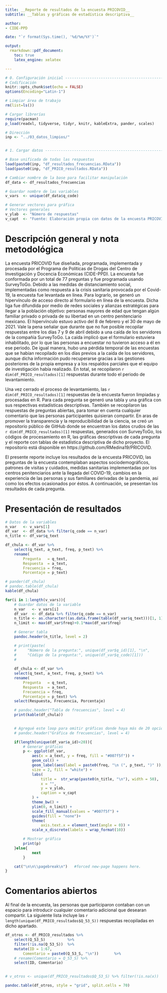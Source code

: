 ```yaml
---
title: __Reporte de resultados de la encuesta PRICOVID__
subtitle: __Tablas y gráficas de estadística descriptiva__

author: 
- CIDE-PPD

date: "`r format(Sys.time(), '%d/%m/%Y')`"

output: 
  rmarkdown::pdf_document:
    toc: true
    latex_engine: xelatex

---
```


<!---  Configuración inicial para programación en R --> 

```r
# 0. Configuración inicial -----------------------------------------------------
# Codificación 
knitr::opts_chunk$set(echo = FALSE)
options(Encoding="Latin-1")

# Limpiar área de trabajo 
rm(list=ls())

# Cargar librerías 
require(pacman)
p_load(readxl, tidyverse, tidyr, knitr, kableExtra, pander, scales)
```


```r

# Dirección 
inp <- "../03_datos_limpios/"


# 1. Cargar datos --------------------------------------------------------------

# Base unificada de todas las respuestas
load(paste0(inp, "df_resultados_frecuencias.RData"))
load(paste0(inp, "df_PRICO_resultados.RData"))

```



```r

# Cambiar nombre de la base para facilitar manipulación
df_data <- df_resultados_frecuencias

# Guardar nombre de las variables 
v_vars  <- unique(df_data$q_code)

# Generar vectores para gráfica 
# Vectores generales 
v_ylab  <- "Número de respuestas"
v_capt  <- "Fuente: Elaboración propia con datos de la encuesta PRICOVID del CIDE-PPD."

```

\newpage

# Descripción general y nota metodológica 

La encuesta PRICOVID fue diseñada, programada, implementada y procesada por el Programa de Políticas de Drogas del Centro de Investigación y Docencia Económicas (CIDE-PPD). La encuesta fue conformada por un total de 77 preguntas y fue programada usando SurveyToGo. Debido a las medidas de distanciamiento social, implementadas como respuesta a la crisis sanitaria provocada por el Covid-19, la encuesta fue levantada en línea. Para lograrlo, se generó un hipervínculo de acceso directo al formulario en línea de la encuesta. Dicha liga fue difundida por medio de redes sociales y alianzas estratégicas para llegar a la población objetivo: personas mayores de edad que tengan algún familiar privado o privada de su libertad en un centro penitenciario mexicano. El hipervínculo estuvo activo del 8 de febrero y el 30 de mayo de 2021. Vale la pena señalar que durante que no fue posible recopilar respuestas entre los días 7 y 9 de abril debido a una caída de los servidores de la compañía SurveyToGo. La caída implicó que el formulario estuviera inhabilitado, por lo que las personas a encuestar no tuvieron acceso a él en ese periodo. De igual manera, hubo una pérdida temporal de las encuestas que se habían recopilado en los días previos a la caída de los servidores, aunque dicha información pudo recuperarse gracias a las gestiones posteriores de la propia empresa y a los respaldos parciales que el equipo de investigación había realizado. En total, se recopilaron  `r dim(df_PRICO_resultados)[1]` respuestas durante todo el periodo de levantamiento. 

Una vez cerrado el proceso de levantamiento, las  `r dim(df_PRICO_resultados)[1]` respuestas de la encuesta fueron limpiadas y procesadas en R. Para cada pregunta se generó una tabla y una gráfica con sus respectivas estadísticas descriptivas. También se recopilaron las respuestas de preguntas abiertas, para tomar en cuenta cualquier comentario que las personas participantes quisieran compartir. En aras de promover la transparencia y la reproducibilidad de la ciencia, se creó un repositorio público de GitHub donde se encuentran los datos crudos de las  `r dim(df_PRICO_resultados)[1]` respuestas, generados con SurveyToGo, los códigos de procesamiento en R, las gráficas descriptivas de cada pregunta y el reporte con tablas de estadística descriptiva de dicho proyecto. El repositorio está disponible en https://github.com/RMedina19/PRICOVID.    

El presente reporte incluye los resultados de la encuesta PRICOVID, las preguntas de la encuesta contemplaban aspectos sociodemográficos, patrones de visitas y cuidados, medidas sanitarias implementadas por los centros penitenciarios ante la llegada del COVID-19, cambios en la experiencia de las personas y sus familiares derivadas de la pandemia, así como los efectos ocasionados por éstos. A continuación, se presentan los resultados de cada pregunta.



\newpage

# Presentación de resultados 

```r

# Datos de la variables 
n_var   <- v_vars[1]
df_var  <- df_data %>% filter(q_code == n_var)
n_title <- df_var$q_text

df_chula <- df_var %>% 
    select(q_text, a_text, freq, p_text) %>% 
    rename(
        Pregunta   = q_text, 
        Respuesta  = a_text, 
        Frecuencia = freq, 
        Porcentaje = p_text)

# pander(df_chula)
# pandoc.table(df_chula)
kable(df_chula)
```




```r

for(i in 1:length(v_vars)){
    # Guardar datos de la variable
    n_var   <- v_vars[i]
    df_var  <- df_data %>% filter(q_code == n_var)
    n_title <- as.character((as.data.frame(table(df_var$q_text)))[1, 1])
    n_limit <- max(df_var$freq)+0.1*max(df_var$freq)

    # Generar tabla
    pandoc.header(n_title, level = 2)

    # print(paste(
    #     "Número de la pregunta:", unique(df_var$q_id)[1], "\n", 
    #     "Código de la pregunta:", unique(df_var$q_code)[1]))
    # 
    
    df_chula <- df_var %>%
    select(q_text, a_text, freq, p_text) %>%
    rename(
        Pregunta   = q_text,
        Respuesta  = a_text,
        Frecuencia = freq,
        Porcentaje = p_text) %>%
    select(Respuesta, Frecuencia, Porcentaje)

    # pandoc.header("Tabla de frecuencias", level = 4)
    print(kable(df_chula))
    

    # Agregué este loop para omitir gráficas donde haya más de 20 opciones
    # pandoc.header("Gráfica de frecuencias", level = 4)

    if(length(unique(df_var$a_id)<20)){
        # Generar gráficas
        p <- ggplot(df_var,
            aes(x = a_text, y = freq, fill = "#007f5f")) +
            geom_col() +
            geom_label(aes(label = paste0(freq, "\n (", p_text, ")" )),
            size = 2, fill = "white") +
            labs(
                title =  str_wrap(paste0(n_title, "\n"), width = 50),
                x = "",
                y = v_ylab,
                caption = v_capt
            ) +
            theme_bw() +
            ylim(0, n_limit) +
            scale_fill_manual(values = "#007f5f") +
            guides(fill = "none")+
            theme(
                axis.text.x = element_text(angle = 0)) +
            scale_x_discrete(labels = wrap_format(10))

        # Mostrar gráfica
        print(p)
    }else{
            next
        }

    cat("\n\n\\pagebreak\n")   #forced new-page happens here.
}

```

\newpage

# Comentarios abiertos 

Al final de la encuesta, las personas que participaron contaban con un espacio para introducir cualquier comentario adicional que desearan compartir. La siguiente lista incluye las `r length(unique(df_PRICO_resultados$Q_53_S))` respuestas recopiladas en dicho apartado. 

```r
df_otros <- df_PRICO_resultados %>% 
    select(Q_53_S)          %>% 
    filter(!is.na(Q_53_S))  %>%     
    mutate(ID = 1:67,
        Comentario = paste0(Q_53_S, "\n"))       %>% 
    # rename(Comentario = Q_53_S) %>% 
    select(ID, Comentario)
        

# v_otros <- unique(df_PRICO_resultados$Q_53_S) %>% filter(!is.na(x))

pandoc.table(df_otros, style = "grid", split.cells = 70)

```

